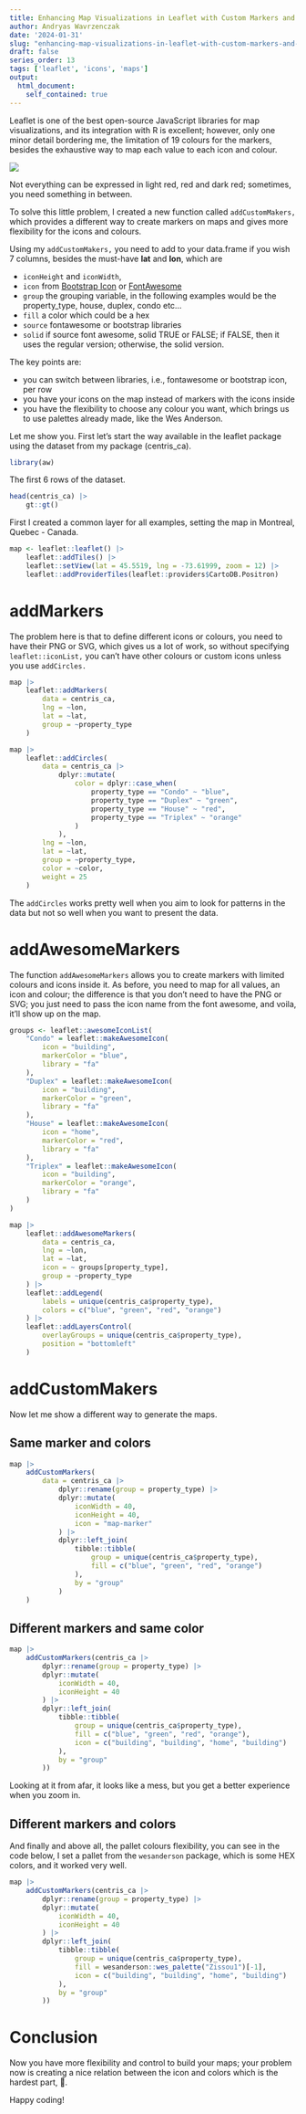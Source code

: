 ```yaml
---
title: Enhancing Map Visualizations in Leaflet with Custom Markers and Colors in R
author: Andryas Wavrzenczak
date: '2024-01-31'
slug: "enhancing-map-visualizations-in-leaflet-with-custom-markers-and-colors-in-r"
draft: false
series_order: 13
tags: ['leaflet', 'icons', 'maps']
output:
  html_document:
    self_contained: true
---
```


Leaflet is one of the best open-source JavaScript libraries for map visualizations, and its integration with R is excellent; however, only one minor detail bordering me, the limitation of 19 colours for the markers, besides the exhaustive way to map each value to each icon and colour.

![](https://storage.googleapis.com/varvenza/04-leaflet-icon/Screenshot%202024-02-01%20at%2010.16.19%E2%80%AFAM.png)

Not everything can be expressed in light red, red and dark red; sometimes, you
need something in between.

To solve this little problem, I created a new function called `addCustomMakers,` which provides a different way to create markers on maps and gives more flexibility for the icons and colours.

Using my `addCustomMakers,` you need to add to your data.frame if you wish 7 columns, besides the must-have **lat** and **lon**, which are

- `iconHeight` and `iconWidth`,
- `icon` from [Bootstrap Icon](https://icons.getbootstrap.com/) or [FontAwesome](https://github.com/FortAwesome/Font-Awesome/tree/master/svgs)
- `group` the grouping variable, in the following examples would be the property_type, house, duplex, condo etc...
- `fill` a color which could be a hex
- `source` fontawesome or bootstrap libraries
- `solid` if source font awesome, solid TRUE or FALSE; if FALSE, then it uses the regular version; otherwise, the solid version.

The key points are:

- you can switch between libraries, i.e., fontawesome or bootstrap icon, per row
- you have your icons on the map instead of markers with the icons inside
- you have the flexibility to choose any colour you want, which brings us to use palettes already made, like the Wes Anderson.


Let me show you. First let's start the way available in the leaflet package
using the dataset from my package (centris_ca).

```r
library(aw)
```

The first 6 rows of the dataset.

```r
head(centris_ca) |>
    gt::gt()
```

First I created a common layer for all examples, setting the map in Montreal, Quebec - Canada.

```r
map <- leaflet::leaflet() |>
    leaflet::addTiles() |>
    leaflet::setView(lat = 45.5519, lng = -73.61999, zoom = 12) |>
    leaflet::addProviderTiles(leaflet::providers$CartoDB.Positron)
```

# addMarkers

The problem here is that to define different icons or colours, you need to have their PNG or SVG, which gives us a lot of work, so without specifying `leaflet::iconList,` you can't have other colours or custom icons unless you use `addCircles.`

```r
map |>
    leaflet::addMarkers(
        data = centris_ca,
        lng = ~lon,
        lat = ~lat,
        group = ~property_type
    )

map |>
    leaflet::addCircles(
        data = centris_ca |>
            dplyr::mutate(
                color = dplyr::case_when(
                    property_type == "Condo" ~ "blue",
                    property_type == "Duplex" ~ "green",
                    property_type == "House" ~ "red",
                    property_type == "Triplex" ~ "orange"
                )
            ),
        lng = ~lon,
        lat = ~lat,
        group = ~property_type,
        color = ~color,
        weight = 25
    )
```

The `addCircles` works pretty well when you aim to look for patterns in the data but not so well when you want to present the data.

# addAwesomeMarkers

The function `addAwesomeMarkers` allows you to create markers with limited colours and icons inside it. As before, you need to map for all values, an icon and colour; the difference is that you don't need to have the PNG or SVG; you just need to pass the icon name from the font awesome, and voila, it'll show up on the map.

```r
groups <- leaflet::awesomeIconList(
    "Condo" = leaflet::makeAwesomeIcon(
        icon = "building",
        markerColor = "blue",
        library = "fa"
    ),
    "Duplex" = leaflet::makeAwesomeIcon(
        icon = "building",
        markerColor = "green",
        library = "fa"
    ),
    "House" = leaflet::makeAwesomeIcon(
        icon = "home",
        markerColor = "red",
        library = "fa"
    ),
    "Triplex" = leaflet::makeAwesomeIcon(
        icon = "building",
        markerColor = "orange",
        library = "fa"
    )
)

map |>
    leaflet::addAwesomeMarkers(
        data = centris_ca,
        lng = ~lon,
        lat = ~lat,
        icon = ~ groups[property_type],
        group = ~property_type
    ) |>
    leaflet::addLegend(
        labels = unique(centris_ca$property_type),
        colors = c("blue", "green", "red", "orange")
    ) |>
    leaflet::addLayersControl(
        overlayGroups = unique(centris_ca$property_type),
        position = "bottomleft"
    )
```

# addCustomMakers

Now let me show a different way to generate the maps.

## Same marker and colors

```r
map |>
    addCustomMarkers(
        data = centris_ca |>
            dplyr::rename(group = property_type) |>
            dplyr::mutate(
                iconWidth = 40,
                iconHeight = 40,
                icon = "map-marker"
            ) |>
            dplyr::left_join(
                tibble::tibble(
                    group = unique(centris_ca$property_type),
                    fill = c("blue", "green", "red", "orange")
                ),
                by = "group"
            )
    )
```

## Different markers and same color

```r
map |>
    addCustomMarkers(centris_ca |>
        dplyr::rename(group = property_type) |>
        dplyr::mutate(
            iconWidth = 40,
            iconHeight = 40
        ) |>
        dplyr::left_join(
            tibble::tibble(
                group = unique(centris_ca$property_type),
                fill = c("blue", "green", "red", "orange"),
                icon = c("building", "building", "home", "building")
            ),
            by = "group"
        ))
```

Looking at it from afar, it looks like a mess, but you get a better experience when you zoom in.

## Different markers and colors

And finally and above all, the pallet colours flexibility, you can see in the code below, I set a pallet from the `wesanderson` package, which is some HEX 
colors, and it worked very well.

```r
map |>
    addCustomMarkers(centris_ca |>
        dplyr::rename(group = property_type) |>
        dplyr::mutate(
            iconWidth = 40,
            iconHeight = 40
        ) |>
        dplyr::left_join(
            tibble::tibble(
                group = unique(centris_ca$property_type),
                fill = wesanderson::wes_palette("Zissou1")[-1],
                icon = c("building", "building", "home", "building")
            ),
            by = "group"
        ))
```


# Conclusion

Now you have more flexibility and control to build your maps; your problem now is creating a nice relation between the icon and colors which is the hardest part, 🤣.

Happy coding!
